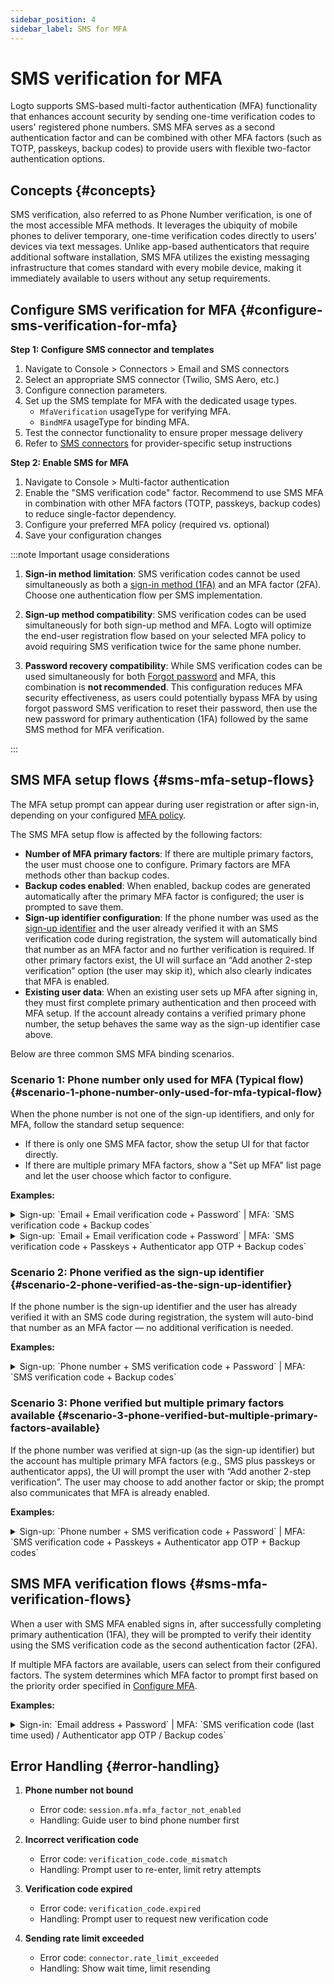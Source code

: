 ```yaml
---
sidebar_position: 4
sidebar_label: SMS for MFA
---
```


# SMS verification for MFA

Logto supports SMS-based multi-factor authentication (MFA) functionality that enhances account security by sending one-time verification codes to users' registered phone numbers. SMS MFA serves as a second authentication factor and can be combined with other MFA factors (such as TOTP, passkeys, backup codes) to provide users with flexible two-factor authentication options.

## Concepts \{#concepts}

SMS verification, also referred to as Phone Number verification, is one of the most accessible MFA methods. It leverages the ubiquity of mobile phones to deliver temporary, one-time verification codes directly to users' devices via text messages. Unlike app-based authenticators that require additional software installation, SMS MFA utilizes the existing messaging infrastructure that comes standard with every mobile device, making it immediately available to users without any setup requirements.

## Configure SMS verification for MFA \{#configure-sms-verification-for-mfa}

**Step 1: Configure SMS connector and templates**

1. Navigate to <CloudLink to="/connectors/passwordless">Console > Connectors > Email and SMS connectors</CloudLink>
2. Select an appropriate SMS connector (Twilio, SMS Aero, etc.)
3. Configure connection parameters.
4. Set up the SMS template for MFA with the dedicated usage types.
   - `MfaVerification` usageType for verifying MFA.
   - `BindMFA` usageType for binding MFA.
5. Test the connector functionality to ensure proper message delivery
6. Refer to [SMS connectors](/connectors/sms-connectors) for provider-specific setup instructions

**Step 2: Enable SMS for MFA**

1. Navigate to <CloudLink to="/mfa">Console > Multi-factor authentication</CloudLink>
2. Enable the "SMS verification code" factor. Recommend to use SMS MFA in combination with other MFA factors (TOTP, passkeys, backup codes) to reduce single-factor dependency.
3. Configure your preferred MFA policy (required vs. optional)
4. Save your configuration changes

:::note Important usage considerations

1. **Sign-in method limitation**: SMS verification codes cannot be used simultaneously as both a [sign-in method (1FA)](/end-user-flows/sign-up-and-sign-in/sign-in) and an MFA factor (2FA). Choose one authentication flow per SMS implementation.

2. **Sign-up method compatibility**: SMS verification codes can be used simultaneously for both sign-up method and MFA. Logto will optimize the end-user registration flow based on your selected MFA policy to avoid requiring SMS verification twice for the same phone number.

3. **Password recovery compatibility**: While SMS verification codes can be used simultaneously for both [Forgot password](/end-user-flows/sign-up-and-sign-in/reset-password) and MFA, this combination is **not recommended**. This configuration reduces MFA security effectiveness, as users could potentially bypass MFA by using forgot password SMS verification to reset their password, then use the new password for primary authentication (1FA) followed by the same SMS method for MFA verification.

:::

## SMS MFA setup flows \{#sms-mfa-setup-flows}

The MFA setup prompt can appear during user registration or after sign-in, depending on your configured [MFA policy](/end-user-flows/mfa/configure-mfa#global-mfa-configuration).

The SMS MFA setup flow is affected by the following factors:

- **Number of MFA primary factors**: If there are multiple primary factors, the user must choose one to configure. Primary factors are MFA methods other than backup codes.
- **Backup codes enabled**: When enabled, backup codes are generated automatically after the primary MFA factor is configured; the user is prompted to save them.
- **Sign-up identifier configuration**: If the phone number was used as the [sign-up identifier](/end-user-flows/sign-up-and-sign-in/sign-up#set-up-the-sign-up-identifier) and the user already verified it with an SMS verification code during registration, the system will automatically bind that number as an MFA factor and no further verification is required. If other primary factors exist, the UI will surface an “Add another 2-step verification” option (the user may skip it), which also clearly indicates that MFA is enabled.
- **Existing user data**: When an existing user sets up MFA after signing in, they must first complete primary authentication and then proceed with MFA setup. If the account already contains a verified primary phone number, the setup behaves the same way as the sign-up identifier case above.

Below are three common SMS MFA binding scenarios.

### Scenario 1: Phone number only used for MFA (Typical flow) \{#scenario-1-phone-number-only-used-for-mfa-typical-flow}

When the phone number is not one of the sign-up identifiers, and only for MFA, follow the standard setup sequence:

- If there is only one SMS MFA factor, show the setup UI for that factor directly.
- If there are multiple primary MFA factors, show a "Set up MFA" list page and let the user choose which factor to configure.

**Examples:**

<details>
  <summary>
    Sign-up: `Email + Email verification code + Password` | MFA: `SMS verification code + Backup
    codes`
  </summary>
  <img src="/img/assets/sms-mfa-setup-scenario-1-1.png" alt="SMS MFA setup flow 1-1" />
</details>

<details>
  <summary>
    Sign-up: `Email + Email verification code + Password` | MFA: `SMS verification code + Passkeys +
    Authenticator app OTP + Backup codes`
  </summary>
  <img src="/img/assets/sms-mfa-setup-scenario-1-2.png" alt="SMS MFA setup flow 1-2" />
</details>

### Scenario 2: Phone verified as the sign-up identifier \{#scenario-2-phone-verified-as-the-sign-up-identifier}

If the phone number is the sign-up identifier and the user has already verified it with an SMS code during registration, the system will auto-bind that number as an MFA factor — no additional verification is needed.

**Examples:**

<details>
  <summary>
    Sign-up: `Phone number + SMS verification code + Password` | MFA: `SMS verification code +
    Backup codes`
  </summary>
  <img src="/img/assets/sms-mfa-setup-scenario-2.png" alt="SMS MFA setup flow 2" />
</details>

### Scenario 3: Phone verified but multiple primary factors available \{#scenario-3-phone-verified-but-multiple-primary-factors-available}

If the phone number was verified at sign-up (as the sign-up identifier) but the account has multiple primary MFA factors (e.g., SMS plus passkeys or authenticator apps), the UI will prompt the user with “Add another 2-step verification”. The user may choose to add another factor or skip; the prompt also communicates that MFA is already enabled.

**Examples:**

<details>
  <summary>
    Sign-up: `Phone number + SMS verification code + Password` | MFA: `SMS verification code +
    Passkeys + Authenticator app OTP + Backup codes`
  </summary>
  <img src="/img/assets/sms-mfa-setup-scenario-3.png" alt="SMS MFA setup flow 3" />
</details>

## SMS MFA verification flows \{#sms-mfa-verification-flows}

When a user with SMS MFA enabled signs in, after successfully completing primary authentication (1FA), they will be prompted to verify their identity using the SMS verification code as the second authentication factor (2FA).

If multiple MFA factors are available, users can select from their configured factors. The system determines which MFA factor to prompt first based on the priority order specified in [Configure MFA](/end-user-flows/mfa/configure-mfa#mfa-verification-flow).

**Examples:**

<details>
  <summary>
    Sign-in: `Email address + Password` | MFA: `SMS verification code (last time used) /
    Authenticator app OTP / Backup codes`
  </summary>
  <img src="/img/assets/sms-mfa-verification-flow.png" alt="SMS MFA verification flow" />
</details>

## Error Handling \{#error-handling}

1. **Phone number not bound**

   - Error code: `session.mfa.mfa_factor_not_enabled`
   - Handling: Guide user to bind phone number first

2. **Incorrect verification code**

   - Error code: `verification_code.code_mismatch`
   - Handling: Prompt user to re-enter, limit retry attempts

3. **Verification code expired**

   - Error code: `verification_code.expired`
   - Handling: Prompt user to request new verification code

4. **Sending rate limit exceeded**
   - Error code: `connector.rate_limit_exceeded`
   - Handling: Show wait time, limit resending
